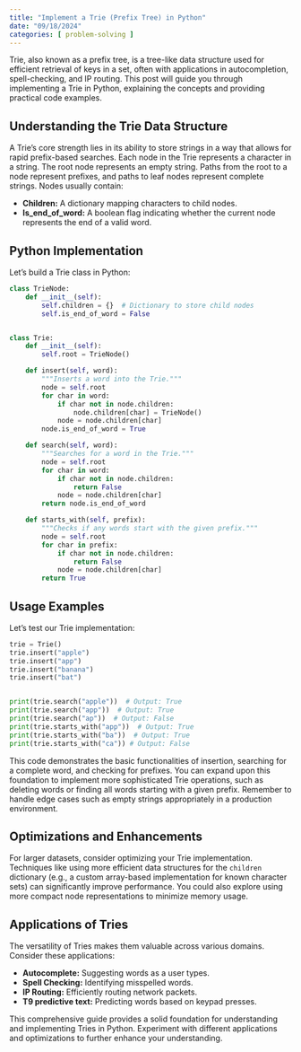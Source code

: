```yaml
---
title: "Implement a Trie (Prefix Tree) in Python"
date: "09/18/2024"
categories: [ problem-solving ]
---
```


Trie, also known as a prefix tree, is a tree-like data structure used for efficient retrieval of keys in a set, often with applications in autocompletion, spell-checking, and IP routing.  This post will guide you through implementing a Trie in Python, explaining the concepts and providing practical code examples.


## Understanding the Trie Data Structure

A Trie's core strength lies in its ability to store strings in a way that allows for rapid prefix-based searches. Each node in the Trie represents a character in a string.  The root node represents an empty string.  Paths from the root to a node represent prefixes, and paths to leaf nodes represent complete strings.  Nodes usually contain:

* **Children:** A dictionary mapping characters to child nodes.
* **Is_end_of_word:** A boolean flag indicating whether the current node represents the end of a valid word.


## Python Implementation

Let's build a Trie class in Python:


```python
class TrieNode:
    def __init__(self):
        self.children = {}  # Dictionary to store child nodes
        self.is_end_of_word = False


class Trie:
    def __init__(self):
        self.root = TrieNode()

    def insert(self, word):
        """Inserts a word into the Trie."""
        node = self.root
        for char in word:
            if char not in node.children:
                node.children[char] = TrieNode()
            node = node.children[char]
        node.is_end_of_word = True

    def search(self, word):
        """Searches for a word in the Trie."""
        node = self.root
        for char in word:
            if char not in node.children:
                return False
            node = node.children[char]
        return node.is_end_of_word

    def starts_with(self, prefix):
        """Checks if any words start with the given prefix."""
        node = self.root
        for char in prefix:
            if char not in node.children:
                return False
            node = node.children[char]
        return True

```

## Usage Examples

Let's test our Trie implementation:


```python
trie = Trie()
trie.insert("apple")
trie.insert("app")
trie.insert("banana")
trie.insert("bat")


print(trie.search("apple"))  # Output: True
print(trie.search("app"))  # Output: True
print(trie.search("ap"))  # Output: False
print(trie.starts_with("app"))  # Output: True
print(trie.starts_with("ba"))  # Output: True
print(trie.starts_with("ca")) # Output: False

```

This code demonstrates the basic functionalities of insertion, searching for a complete word, and checking for prefixes. You can expand upon this foundation to implement more sophisticated Trie operations, such as deleting words or finding all words starting with a given prefix.  Remember to handle edge cases such as empty strings appropriately in a production environment.


##  Optimizations and Enhancements

For larger datasets, consider optimizing your Trie implementation. Techniques like using more efficient data structures for the `children` dictionary (e.g., a custom array-based implementation for known character sets) can significantly improve performance.  You could also explore using more compact node representations to minimize memory usage.


##  Applications of Tries

The versatility of Tries makes them valuable across various domains.  Consider these applications:

* **Autocomplete:** Suggesting words as a user types.
* **Spell Checking:** Identifying misspelled words.
* **IP Routing:** Efficiently routing network packets.
* **T9 predictive text:**  Predicting words based on keypad presses.


This comprehensive guide provides a solid foundation for understanding and implementing Tries in Python.  Experiment with different applications and optimizations to further enhance your understanding.

